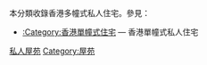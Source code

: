 {{commonscat|Private housing estates in Hong Kong}}
本分類收錄香港多幢式私人住宅。參見：
*[[:Category:香港單幢式住宅|:Category:香港單幢式住宅]] — 香港單幢式私人住宅
[[Category:香港住宅|私人屋苑]]
[[Category:屋苑|Category:屋苑]]